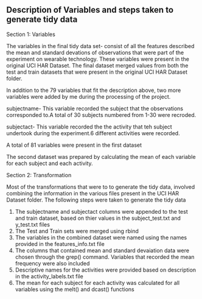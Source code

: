 
## Description of Variables and steps taken to generate tidy data 

Section 1: Variables 

The variables in the final tidy data set- consist of all the features described the mean and standard devations of observations that were part of the experiment on wearable technology. These variables were present in the original UCI HAR Dataset. The final dataset merged values from both the test and train datasets that were present in the original UCI HAR Dataset folder. 

In addition to the 79 variables that fit the description above, two more variables were added by me during the processing of the project. 

subjectname- This variable recorded the subject that the observations corresponded to.A total of 30 subjects numbered from 1-30 were recroded.

subjectact- This variable recorded the the activity that teh subject undertook during the experiment.6 different activities were recorded.

A total of 81 variables were present in the first dataset 

The second dataset was prepared by calculating the mean of each variable for each subject and each activity. 


Section 2: Transformation

Most of the transformations that were to to generate the tidy data, involved combining the information in the various files present in the UCI HAR Dataset folder. The following steps were taken to generate the tidy data 

1. The subjectname and subjectact columns were appended to the test and train dataset, based on thier values in the subject_test.txt and y_test.txt files 
2. The Test and Train sets were merged using rbind 
3. The variables in the combined dataset were named using the names provided in the features_info.txt file 
4. The columns that contained mean and standard devaiation data were chosen through the grep() command. Variables that recorded the mean frequency were also included 
5. Descriptive names for the activities were provided based on description in the activity_labels.txt file
6. The mean for each subject for each activity was calculated for all variables using the melt() and dcast() functions

